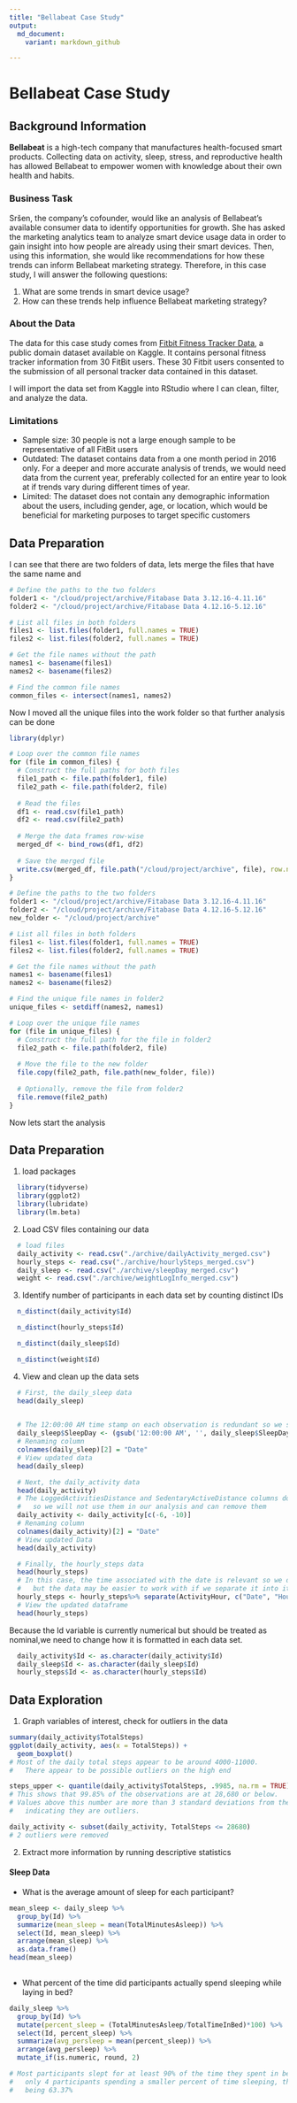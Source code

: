 ```yaml
---
title: "Bellabeat Case Study"
output:
  md_document:
    variant: markdown_github

---
```


# Bellabeat Case Study

## Background Information

**Bellabeat** is a high-tech company that manufactures health-focused smart products. Collecting data on activity, sleep, stress, and reproductive health has allowed Bellabeat to empower women with knowledge about their own health and habits.

### Business Task

Sršen, the company’s cofounder, would like an analysis of Bellabeat’s available consumer data to identify opportunities for growth. She has asked the marketing analytics team to analyze smart device usage data in order to gain insight into how people are already using their smart devices. Then, using this information, she would like recommendations for how these trends can inform Bellabeat marketing strategy. Therefore, in this case study, I will answer the following questions:

1.  What are some trends in smart device usage?
2.  How can these trends help influence Bellabeat marketing strategy?

### About the Data

The data for this case study comes from [Fitbit Fitness Tracker Data](https://www.kaggle.com/datasets/arashnic/fitbit), a public domain dataset available on Kaggle. It contains personal fitness tracker information from 30 FitBit users. These 30 Fitbit users consented to the submission of all personal tracker data contained in this dataset.

I will import the data set from Kaggle into RStudio where I can clean, filter, and analyze the data.

### Limitations

-   Sample size: 30 people is not a large enough sample to be representative of all FitBit users
-   Outdated: The dataset contains data from a one month period in 2016 only. For a deeper and more accurate analysis of trends, we would need data from the current year, preferably collected for an entire year to look at if trends vary during different times of year.
-   Limited: The dataset does not contain any demographic information about the users, including gender, age, or location, which would be beneficial for marketing purposes to target specific customers

## Data Preparation

I can see that there are two folders of data, lets merge the files that have the same name and

```r
# Define the paths to the two folders
folder1 <- "/cloud/project/archive/Fitabase Data 3.12.16-4.11.16"
folder2 <- "/cloud/project/archive/Fitabase Data 4.12.16-5.12.16"

# List all files in both folders
files1 <- list.files(folder1, full.names = TRUE)
files2 <- list.files(folder2, full.names = TRUE)

# Get the file names without the path
names1 <- basename(files1)
names2 <- basename(files2)

# Find the common file names
common_files <- intersect(names1, names2)

```

Now I moved all the unique files into the work folder so that further analysis can be done

```r
library(dplyr)

# Loop over the common file names
for (file in common_files) {
  # Construct the full paths for both files
  file1_path <- file.path(folder1, file)
  file2_path <- file.path(folder2, file)
  
  # Read the files
  df1 <- read.csv(file1_path)
  df2 <- read.csv(file2_path)
  
  # Merge the data frames row-wise
  merged_df <- bind_rows(df1, df2)
  
  # Save the merged file
  write.csv(merged_df, file.path("/cloud/project/archive", file), row.names = FALSE)
}

# Define the paths to the two folders
folder1 <- "/cloud/project/archive/Fitabase Data 3.12.16-4.11.16"
folder2 <- "/cloud/project/archive/Fitabase Data 4.12.16-5.12.16"
new_folder <- "/cloud/project/archive"

# List all files in both folders
files1 <- list.files(folder1, full.names = TRUE)
files2 <- list.files(folder2, full.names = TRUE)

# Get the file names without the path
names1 <- basename(files1)
names2 <- basename(files2)

# Find the unique file names in folder2
unique_files <- setdiff(names2, names1)

# Loop over the unique file names
for (file in unique_files) {
  # Construct the full path for the file in folder2
  file2_path <- file.path(folder2, file)
  
  # Move the file to the new folder
  file.copy(file2_path, file.path(new_folder, file))
  
  # Optionally, remove the file from folder2
  file.remove(file2_path)
}
```

Now lets start the analysis

## Data Preparation

1. load packages
```r
  library(tidyverse)
  library(ggplot2)
  library(lubridate)
  library(lm.beta)
```

2. Load CSV files containing our data

```r
  # load files
  daily_activity <- read.csv("./archive/dailyActivity_merged.csv")
  hourly_steps <- read.csv("./archive/hourlySteps_merged.csv")
  daily_sleep <- read.csv("./archive/sleepDay_merged.csv")
  weight <- read.csv("./archive/weightLogInfo_merged.csv")
```

3.  Identify number of participants in each data set by counting distinct IDs
```r
  n_distinct(daily_activity$Id)
```
  
```r
  n_distinct(hourly_steps$Id)
```
  
```r
  n_distinct(daily_sleep$Id)
```

```r
  n_distinct(weight$Id)
```

4.  View and clean up the data sets
```r
  
  # First, the daily_sleep data
  head(daily_sleep)
  
```

```r
  # The 12:00:00 AM time stamp on each observation is redundant so we should remove it to make the  data easier to work with
  daily_sleep$SleepDay <- (gsub('12:00:00 AM', '', daily_sleep$SleepDay))
  # Renaming column
  colnames(daily_sleep)[2] = "Date"
  # View updated data
  head(daily_sleep)
```
```r
  # Next, the daily_activity data
  head(daily_activity)
  # The LoggedActivitiesDistance and SedentaryActiveDistance columns don't provide much information
  #   so we will not use them in our analysis and can remove them
  daily_activity <- daily_activity[c(-6, -10)]
  # Renaming column
  colnames(daily_activity)[2] = "Date"
  # View updated Data
  head(daily_activity)
```

```r
  # Finally, the hourly_steps data
  head(hourly_steps)
  # In this case, the time associated with the date is relevant so we don't want to remove it,
  #   but the data may be easier to work with if we separate it into it's own column
  hourly_steps <- hourly_steps%>% separate(ActivityHour, c("Date", "Hour"), sep = "^\\S*\\K")
  # View the updated dataframe
  head(hourly_steps)
```
Because the Id variable is currently numerical but should be treated as nominal,we need to change how it is formatted in each data set.
```r
  daily_activity$Id <- as.character(daily_activity$Id)
  daily_sleep$Id <- as.character(daily_sleep$Id)
  hourly_steps$Id <- as.character(hourly_steps$Id)
```
## Data Exploration

1. Graph variables of interest, check for outliers in the data
```r
summary(daily_activity$TotalSteps)
ggplot(daily_activity, aes(x = TotalSteps)) +
  geom_boxplot()
# Most of the daily total steps appear to be around 4000-11000.
#   There appear to be possible outliers on the high end

steps_upper <- quantile(daily_activity$TotalSteps, .9985, na.rm = TRUE)
# This shows that 99.85% of the observations are at 28,680 or below. 
# Values above this number are more than 3 standard deviations from the mean, 
#   indicating they are outliers. 

daily_activity <- subset(daily_activity, TotalSteps <= 28680)
# 2 outliers were removed

```

2. Extract more information by running descriptive statistics

#### Sleep Data

* What is the average amount of sleep for each participant?
```r
mean_sleep <- daily_sleep %>%
  group_by(Id) %>%
  summarize(mean_sleep = mean(TotalMinutesAsleep)) %>%
  select(Id, mean_sleep) %>%
  arrange(mean_sleep) %>%
  as.data.frame()
head(mean_sleep)
  
```


* What percent of the time did participants actually spend sleeping while laying in bed?
```r
daily_sleep %>%
  group_by(Id) %>%
  mutate(percent_sleep = (TotalMinutesAsleep/TotalTimeInBed)*100) %>%
  select(Id, percent_sleep) %>%
  summarize(avg_persleep = mean(percent_sleep)) %>%
  arrange(avg_persleep) %>%
  mutate_if(is.numeric, round, 2)

# Most participants slept for at least 90% of the time they spent in bed, with
#   only 4 participants spending a smaller percent of time sleeping, the lowest
#   being 63.37%
```





